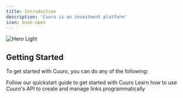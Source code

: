```yaml
---
title: Introduction
description: 'Cuuro is an investment platform'
icon: book-open
---
```

<Frame>
  <img
    src="/images/cuuro-hero.png"
    alt="Hero Light"
  />
</Frame>


## Getting Started

To get started with Cuuro, you can do any of the following:

<CardGroup cols={2}>
  <Card title="Quickstart Guide" icon="code" href="/quickstart">
    Follow our quickstart guide to get started with Cuuro
  </Card>
  <Card title="Try our API" icon="code" href="/api-reference/introduction">
    Learn how to use Cuuro's API to create and manage links programmatically
  </Card>
</CardGroup>
